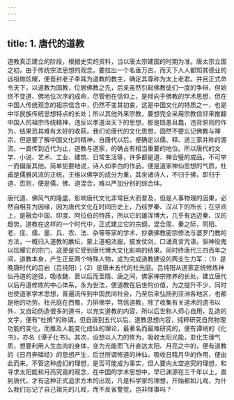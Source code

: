 ```yaml
---
---
---
```

title: 1. 唐代的道教
---




道教真正建立的阶段，根据史实的资料，当以唐太宗建国的时期为准。唐太宗立国之初，由于传统宗法思想的观念，要拉出一个名垂万古，而天下人人都知其德业的远祖做炫耀，便晋封老子李耳为道教的教主，确定其尊称为太上老君。并且正式命令天下，以道教为国教，位居佛教之先，后来虽然引起佛教徒们一度的争辩，但始终不变道、佛地位次序的成命，尽管他在信仰上，是倾向于佛教的学术思想，但在中国人传统观念的祖宗信念中，仍然不变其初衷，这是中国文化的特质之一，也是中华民族传统思想特点的长处；所以其他外来宗教，要想完全采用宗教信仰来推翻中国人的祖宗传统精神，违反以孝道治天下的思想，那是既愚且蠢，违背原则的作为，结果恐其难有太好的收获。我们论唐代的文化思想，固然不要忘记佛教与禅宗，但是要了解中国文化的精神，自唐代以后，便确定以儒、释、道三家并称的源流，一直传到近代为止，道教与道家，的确占有相当重要的地位。所以唐代的文学、小说、艺术、工业、建筑、日常生活等，许多都是道、禅合璧的成品，不可举一而偏废其他。简单扼要地说，诗人如李白的作品，便是道家神仙思想的气质，杜甫是儒雅风流的正统，王维以佛学的成分为重，其余诸诗人，不归于佛，即归于道，否则，便是儒、佛、道混合，难以严加分别的综合体。

唐代道、佛风气的隆盛，影响唐代文化非常巨大而普及，但是人事物理的因果，必然自相互为因缘，因为唐代文化在时间历史上，乃综罗秦、汉以下的所长；在空间上，是融会中国、印度、阿拉伯的特质，所以它的雄浑博大，几乎有远迈秦、汉的趋势。道教在这样的一个时代中，正式建立它的宗纲，混合周、秦之际，阴阳、老、庄、儒、墨、兵、农、法、杂等等家的学术，抄袭佛教密宗修法与婆罗门教的方法，一概归入道教的醮坛，蒙上道袍法服，披发仗剑，口诵真言咒语，驱神役鬼以炫耀它的宗门，这便是它受到唐代博大文化影响的结果。同时终唐代三四百年之间，道教本身，产生正反两个特殊人物，成为完成道教建设的两支生力军：（1）是晚唐时代的吕岩（吕纯阳）；（2）是唐末五代的杜光庭。吕纯阳从道家正统修炼神仙丹道的途径，吸收魏、晋以后而至隋、唐之间，佛家禅宗修养的长处，建立唐代以后丹道修炼的中心体系，永为世法，使道教在后世的价值，为之提升不少，同时也使道家学术思想，普遍流传到中国民间社会，乃至后来弘扬到亚洲各地区，也都是他的功劳。杜光庭在西蜀，力排佛学，笃信道教，除了收集有关道术的遗书以外，又自动伪造很多的道书，以充实道教的内容，所以后世称人师心自用，乱造的文字，便有“杜撰”的称谓。但自唐到五代以后，道教思想内容，纯粹研究自然物理功能的变化，而推及人能变化成仙的理论，最著名而最难研究的，便有谭峭的《化书》，亦名《谭子化书》。其次，设想以人力的修为，吸收太阳光能，变化生理气质，想要利用人生血肉的身体，变为光能而飞升直达太阳、月亮之中的，便有道教的《日月奔璘经》的思想产生，后世所谓修道的神仙，吸收日精月华的作用，便由此而来。不管这种虚幻的理想，是否可能成为事实，但人要向太空追究的理想，和寻求太阳能和月亮究竟的观念，在中国的学术思想中，早已渊源在三千年以上，直到唐代，才有这种正式追求方术的出现，凡是科学家的理想，开始都如儿戏，为什么我们忘记了自己祖先的儿戏，而不反省警觉，岂非怪事吗？